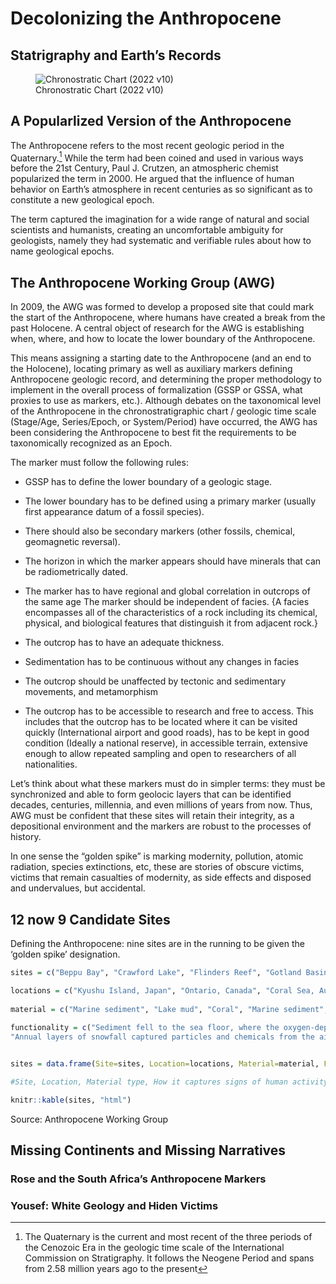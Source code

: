 # Decolonizing the Anthropocene {#anthropocene}

## Statrigraphy and Earth's Records

![Chronostratic Chart (2022 v10)](media/ChronostratChart2022-10)

## A Popularlized Version of the Anthropocene

The Anthropocene refers to the most recent geologic period in the Quaternary.^[The Quaternary is the current and most recent of the three periods of the Cenozoic Era in the geologic time scale of the International Commission on Stratigraphy. It follows the Neogene Period and spans from 2.58 million years ago to the present]
While the term had been coined and used in various ways before the 21st Century, Paul J. Crutzen, an atmospheric chemist popularized the term in 2000. He argued that the influence of human behavior on Earth's atmosphere in recent centuries as so significant as to constitute a new geological epoch.

The term captured the imagination for a wide range of natural and social scientists and humanists, creating an uncomfortable ambiguity for geologists, namely they had systematic and verifiable rules about how to name geological epochs.

## The Anthropocene Working Group (AWG)

In 2009, the AWG was formed to develop a proposed site that could mark the start of the Anthropocene, where humans have created a break from the past Holocene. A central object of research for the AWG is establishing when, where, and how to locate the lower boundary of the Anthropocene. 

This means assigning a starting date to the Anthropocene (and an end to the Holocene), locating primary as well as auxiliary markers defining Anthropocene geologic record, and determining the proper methodology to implement in the overall process of formalization (GSSP or GSSA, what proxies to use as markers, etc.). Although debates on the taxonomical level of the Anthropocene in the chronostratigraphic chart / geologic time scale (Stage/Age, Series/Epoch, or System/Period) have occurred, the AWG has been considering the Anthropocene to best fit the requirements to be taxonomically recognized as an Epoch.

The marker must follow the following rules: 

- GSSP has to define the lower boundary of a geologic stage.

- The lower boundary has to be defined using a primary marker (usually first appearance datum of a fossil species).

- There should also be secondary markers (other fossils, chemical, geomagnetic reversal).

- The horizon in which the marker appears should have minerals that can be radiometrically dated.

- The marker has to have regional and global correlation in outcrops of the same age
The marker should be independent of facies. {A facies encompasses all of the characteristics of a rock including its chemical, physical, and biological features that distinguish it from adjacent rock.}

- The outcrop has to have an adequate thickness.

- Sedimentation has to be continuous without any changes in facies

- The outcrop should be unaffected by tectonic and sedimentary movements, and metamorphism

- The outcrop has to be accessible to research and free to access. This includes that the outcrop has to be located where it can be visited quickly (International airport and good roads), has to be kept in good condition (Ideally a national reserve), in accessible terrain, extensive enough to allow repeated sampling and open to researchers of all nationalities.


Let's think about what these markers must do in simpler terms: they must be synchronized and able to form geolocic layers that can be identified decades, centuries, millennia, and even millions of years from now. Thus, AWG must be confident that these sites will retain their integrity, as a depositional environment and the markers are robust to the processes of history. 

In one sense the “golden spike” is marking modernity, pollution, atomic radiation, species extinctions, etc, these are stories of obscure victims, victims that remain casualties of modernity, as side effects and disposed and undervalues, but accidental. 

## 12 now 9  Candidate Sites

Defining the Anthropocene: nine sites are in the running to be given the ‘golden spike’ designation.

```r

sites = c("Beppu Bay", "Crawford Lake", "Flinders Reef", "Gotland Basin", "Palmer ice core", "Searsville Lake", "Sihailongwan Lake", "Śnieżka peat bog", "West Flower Garden Bank")

locations = c("Kyushu Island, Japan", "Ontario, Canada", "Coral Sea, Australia", "Baltic Sea", "Antarctic Peninsula", "California, USA", "Jilin province, China", "Sudetes Mountains, Poland", "Gulf of Mexico")
              
material = c("Marine sediment", "Lake mud", "Coral", "Marine sediment", "Ice", "Lake mud", "Lake mud", "Peat layer", "Coral") 
             
functionality = c("Sediment fell to the sea floor, where the oxygen-deprived water limits disturbance by animals.", "Particles accumulated at the steep-sloped lake bottom, where water layers don’t mix.", "The corals’ growing exoskeletons have trapped chemicals and particles.", "Sediment fell to the sea floor, where the oxygen-deprived water limits disturbance by animals.", 
"Annual layers of snowfall captured particles and chemicals from the air.", "Silt layers accumulated at the bottom after storm events.", "Particles fell to the bottom of this lake, which has an oxygen-deprived lower layer that limits disturbance.", "Peat in this high-altitude bog has captured chemicals and particles from the air.", "The corals’ growing exoskeletons have trapped chemicals and particles.")


sites = data.frame(Site=sites, Location=locations, Material=material, Function=functionality)

#Site, Location, Material type, How it captures signs of human activity
```

```r
knitr::kable(sites, "html")
```


Source: Anthropocene Working Group

## Missing Continents and Missing Narratives

### Rose and the South Africa's Anthropocene Markers


### Yousef: White Geology and Hiden Victims


